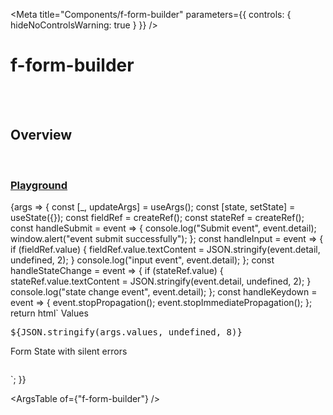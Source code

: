 
<Meta
	title="Components/f-form-builder"
	parameters={{
		controls: { hideNoControlsWarning: true }
	}}
/>

# f-form-builder

<br />
<br />

## Overview

<f-divider></f-divider>

<br />

### [Playground](/story/components-f-form-builder--playground)

<Canvas>
	<Story
		name="Playground"
		argTypes={{
			field: {
				control: "object"
			},
			values: { control: "object" },
			variant: {
				control: "select",
				options: ["curved", "round", "block"]
			},
			category: {
				control: "select",
				options: ["fill", "transparent", "outline"]
			},
			size: {
				control: "select",
				options: ["medium", "small"]
			},
			gap: {
				control: "select",
				options: ["large", "medium", "small", "x-small"]
			}
		}}
		args={{
			field,
			values: { singleSelect: "First", selectBox: ["option 1"] },
			variant: "curved",
			category: "fill",
			size: "medium",
			gap: "medium"
		}}
	>
		{args => {
			const [_, updateArgs] = useArgs();
			const [state, setState] = useState({});
			const fieldRef = createRef();
			const stateRef = createRef();
			const handleSubmit = event => {
				console.log("Submit event", event.detail);
				window.alert("event submit successfully");
			};
			const handleInput = event => {
				if (fieldRef.value) {
					fieldRef.value.textContent = JSON.stringify(event.detail, undefined, 2);
				}
				console.log("input event", event.detail);
			};
			const handleStateChange = event => {
				if (stateRef.value) {
					stateRef.value.textContent = JSON.stringify(event.detail, undefined, 2);
				}
				console.log("state change event", event.detail);
			};
			const handleKeydown = event => {
				event.stopPropagation();
				event.stopImmediatePropagation();
			};
			return html` <f-div padding="medium" gap="medium" height="100%" overflow="scroll">
				<f-form-builder
					.field=${args.field}
					.values=${args.values}
					.variant=${args.variant}
					.category=${args.category}
					.size=${args.size}
					.gap=${args.gap}
					.label=${{
						title: "Main form label"
					}}
					@submit=${handleSubmit}
					@input=${handleInput}
					@keydown=${handleKeydown}
					@state-change=${handleStateChange}
				>
					<f-div>
						<f-button label="submit" type="submit"></f-button>
					</f-div>
				</f-form-builder>
				<f-divider></f-divider>
				<f-div width="400px" height="hug-content" direction="column" gap="small" overflow="scroll">
					<f-text>Values</f-text>
					<pre ${ref(fieldRef)}>${JSON.stringify(args.values, undefined, 8)}</pre>
					<f-divider></f-divider>
					<f-text size="large" weight="bold" state="secondary"
						>Form State with silent errors</f-text
					>
					<pre ${ref(stateRef)}></pre>
				</f-div>
			</f-div>`;
		}}
	</Story>
</Canvas>

<br />

<ArgsTable of={"f-form-builder"} />
